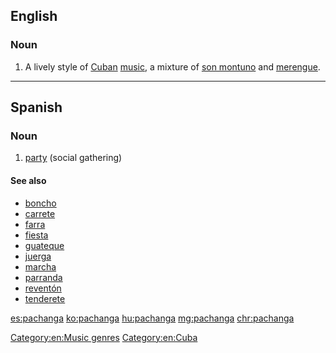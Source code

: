 ==English==
{{wikipedia}}
===Noun===
{{en-noun|-}}

# A lively style of [[Cuba]]n [[music]], a mixture of [[son montuno]] and [[merengue]].

[[Category:en:Music genres]]
[[Category:en:Cuba]]

----

==Spanish==

===Noun===
{{es-noun|f}}

# [[party]] (social gathering)

====See also====
* [[boncho]] {{m}}
* [[carrete]] {{m}}
* [[farra]] {{f}}
* [[fiesta]] {{f}}
* [[guateque]] {{m}}
* [[juerga]] {{f}}
* [[marcha]] {{f}}
* [[parranda]] {{f}}
* [[reventón]] {{m}}
* [[tenderete]] {{m}}

[[es:pachanga]]
[[ko:pachanga]]
[[hu:pachanga]]
[[mg:pachanga]]
[[chr:pachanga]]